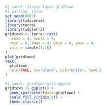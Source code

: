 
```r
#| label: single-layer-gridtown
#| warning: false
set.seed(6805)
library(tidyverse)
library(terra)
library(tidyterra)
gridtown <- terra::rast(
  nrows = 4, ncols = 4,
  xmin = 0, xmax = 4, ymin = 0, ymax = 4,
  vals = sample(1:16)
)
plot(gridtown)
text(
  gridtown,
  halo=TRUE, hc="black", col="white", hw=0.2
)
```

```r
#| label: gridtown-with-ggplot
gridtown |> ggplot() +
  geom_spatraster(data=gridtown) +
  scale_fill_viridis_c() +
  theme_classic()
```